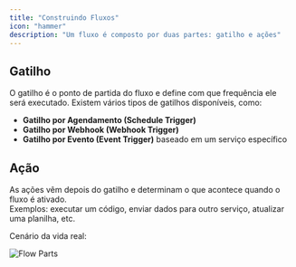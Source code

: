 ```yaml
---
title: "Construindo Fluxos"
icon: "hammer"
description: "Um fluxo é composto por duas partes: gatilho e ações"
---
```


## Gatilho

O gatilho é o ponto de partida do fluxo e define com que frequência ele será executado. Existem vários tipos de gatilhos disponíveis, como:

- **Gatilho por Agendamento (Schedule Trigger)**
- **Gatilho por Webhook (Webhook Trigger)**
- **Gatilho por Evento (Event Trigger)** baseado em um serviço específico

## Ação

As ações vêm depois do gatilho e determinam o que acontece quando o fluxo é ativado.\
Exemplos: executar um código, enviar dados para outro serviço, atualizar uma planilha, etc.

Cenário da vida real:

![Flow Parts](/resources/flow-parts.png)